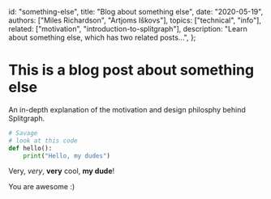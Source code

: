   id: "something-else",
  title: "Blog about something else",
  date: "2020-05-19",
  authors: ["Miles Richardson", "Artjoms Iškovs"],
  topics: ["technical", "info"],
  related: ["motivation", "introduction-to-splitgraph"],
  description: "Learn about something else, which has two related posts...",
};

# This is a blog post about something else

An in-depth explanation of the motivation and design philosphy behind
Splitgraph.

```python
# Savage
# look at this code
def hello():
    print("Hello, my dudes")
```

Very, _very_, **very** cool, **my dude**!

You are awesome :)
